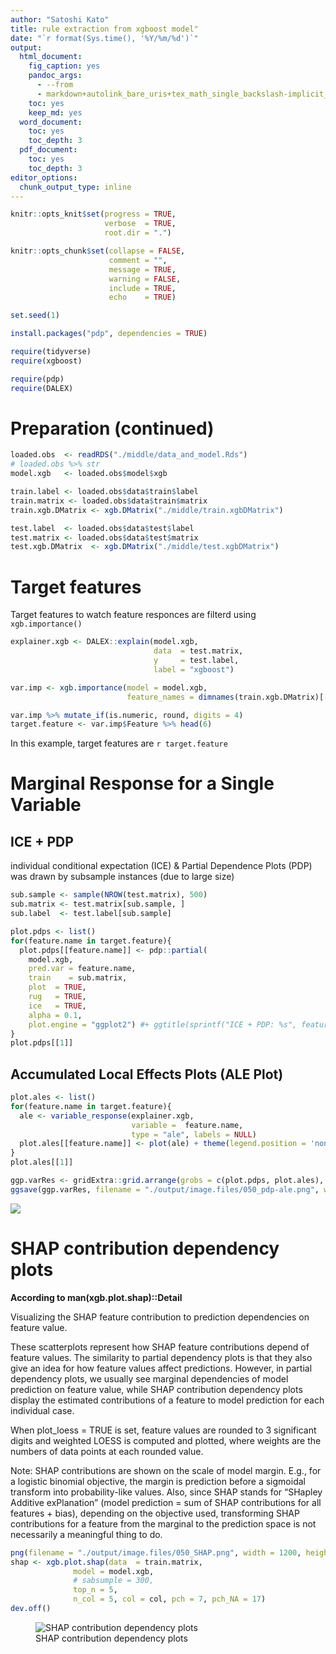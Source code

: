 ```yaml
---
author: "Satoshi Kato"
title: rule extraction from xgboost model"
date: "`r format(Sys.time(), '%Y/%m/%d')`"
output:
  html_document:
    fig_caption: yes
    pandoc_args:
      - --from
      - markdown+autolink_bare_uris+tex_math_single_backslash-implicit_figures
    toc: yes
    keep_md: yes
  word_document:
    toc: yes
    toc_depth: 3
  pdf_document:
    toc: yes
    toc_depth: 3
editor_options: 
  chunk_output_type: inline
---
```


```r
knitr::opts_knit$set(progress = TRUE, 
                     verbose  = TRUE, 
                     root.dir = ".")

knitr::opts_chunk$set(collapse = FALSE, 
                      comment = "", 
                      message = TRUE, 
                      warning = FALSE, 
                      include = TRUE,
                      echo    = TRUE)

set.seed(1)
```

```r
install.packages("pdp", dependencies = TRUE)

```

```r
require(tidyverse)
require(xgboost)

require(pdp)
require(DALEX)

```

# Preparation (continued)

```r
loaded.obs  <- readRDS("./middle/data_and_model.Rds")
# loaded.obs %>% str
model.xgb   <- loaded.obs$model$xgb 

train.label <- loaded.obs$data$train$label
train.matrix <- loaded.obs$data$train$matrix
train.xgb.DMatrix <- xgb.DMatrix("./middle/train.xgbDMatrix")

test.label  <- loaded.obs$data$test$label
test.matrix <- loaded.obs$data$test$matrix
test.xgb.DMatrix  <- xgb.DMatrix("./middle/test.xgbDMatrix")

```
# Target features

Target features to watch feature responces are filterd using `xgb.importance()`

```r
explainer.xgb <- DALEX::explain(model.xgb, 
                                data  = test.matrix, 
                                y     = test.label, 
                                label = "xgboost")

var.imp <- xgb.importance(model = model.xgb,
                          feature_names = dimnames(train.xgb.DMatrix)[[2]])

var.imp %>% mutate_if(is.numeric, round, digits = 4)
target.feature <- var.imp$Feature %>% head(6)

```
In this example, target features are `r target.feature`

# Marginal Response for a Single Variable

##  ICE + PDP

individual conditional expectation (ICE) & Partial Dependence Plots (PDP) was drawn by subsample instances (due to large size)

```r
sub.sample <- sample(NROW(test.matrix), 500)
sub.matrix <- test.matrix[sub.sample, ]
sub.label  <- test.label[sub.sample]

plot.pdps <- list()
for(feature.name in target.feature){
  plot.pdps[[feature.name]] <- pdp::partial(
    model.xgb, 
    pred.var = feature.name,
    train    = sub.matrix, 
    plot  = TRUE, 
    rug   = TRUE,
    ice   = TRUE, 
    alpha = 0.1,
    plot.engine = "ggplot2") #+ ggtitle(sprintf("ICE + PDP: %s", feature.name))
}
plot.pdps[[1]]

```

## Accumulated Local Effects Plots (ALE Plot)

```r
plot.ales <- list()
for(feature.name in target.feature){
  ale <- variable_response(explainer.xgb,
                           variable =  feature.name,
                           type = "ale", labels = NULL)
  plot.ales[[feature.name]] <- plot(ale) + theme(legend.position = 'none')# + ggtitle(feature.name)
}
plot.ales[[1]] 

```



```r
ggp.varRes <- gridExtra::grid.arrange(grobs = c(plot.pdps, plot.ales), nrow = 2)
ggsave(ggp.varRes, filename = "./output/image.files/050_pdp-ale.png", width = 12, height = 4)
```
![](./output/image.files/050_pdp-ale.png)

# SHAP contribution dependency plots

**According to man(xgb.plot.shap)::Detail**

Visualizing the SHAP feature contribution to prediction dependencies on feature value.

These scatterplots represent how SHAP feature contributions depend of feature values. The similarity to partial dependency plots is that they also give an idea for how feature values affect predictions. However, in partial dependency plots, we usually see marginal dependencies of model prediction on feature value, while SHAP contribution dependency plots display the estimated contributions of a feature to model prediction for each individual case.

When plot_loess = TRUE is set, feature values are rounded to 3 significant digits and weighted LOESS is computed and plotted, where weights are the numbers of data points at each rounded value.

Note: SHAP contributions are shown on the scale of model margin. E.g., for a logistic binomial objective, the margin is prediction before a sigmoidal transform into probability-like values. Also, since SHAP stands for "SHapley Additive exPlanation" (model prediction = sum of SHAP contributions for all features + bias), depending on the objective used, transforming SHAP contributions for a feature from the marginal to the prediction space is not necessarily a meaningful thing to do.

```r
png(filename = "./output/image.files/050_SHAP.png", width = 1200, height = 400, pointsize = 24)
shap <- xgb.plot.shap(data  = train.matrix,
              model = model.xgb, 
              # sabsumple = 300,
              top_n = 5,
              n_col = 5, col = col, pch = 7, pch_NA = 17)
dev.off()
```

![SHAP  contribution dependency plots](./output/image.files/050_SHAP.png)


